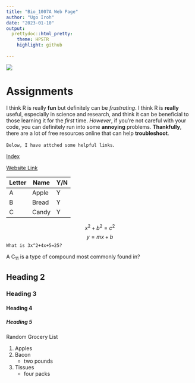 ```yaml
---
title: "Bio_1007A Web Page"
author: "Ugo Iroh"
date: "2023-01-10"
output:
  prettydoc::html_pretty:
    theme: HPSTR
    highlight: github 
     
---
```



![](https://img.freepik.com/free-photo/purple-osteospermum-daisy-flower_1373-16.jpg?w=2000)   

# Assignments 

I think R is really **fun** but definitely can be *frustrating*. I think R is **really** useful, especially in science and research, and think it can be beneficial to those learning it for the *first* time. *However*, if you're not careful with your code, you can definitely run into some **annoying** problems. **Thankfully**, there are a lot of free resources online that can help **troubleshoot**.

`Below, I have attched some helpful links`.

[Index](index.html)

[Website Link](https://www.amazon.com)

Letter        | Name        |     Y/N
------------- | ----------- | ------------
A             | Apple       |       Y
B             | Bread       |       Y
C             | Candy       |       Y

$$x^2 + b^2 = c^2$$
$$y=mx+b$$ 
`What is 3x^2+4x+5=25?`

A C~11~ is a type of compound most commonly found in? 

## Heading 2

### Heading 3

#### Heading 4

##### Heading 5

Random Grocery List

1. Apples  
2. Bacon   
    + two pounds    
3. Tissues   
    + four packs   
  

